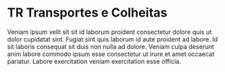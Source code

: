 
<Meta title="Introduction/Welcome" />

# TR Transportes e Colheitas

Veniam ipsum velit sit sit id laborum proident consectetur dolore quis ut
dolor cupidatat sint. Fugiat sint quis laborum id aute proident ad labore.
Id sit laboris consequat sit duis non nulla ad dolore. Veniam culpa
deserunt anim labore commodo ipsum esse consectetur ut irure et amet
occaecat pariatur. Labore exercitation veniam exercitation esse officia.
